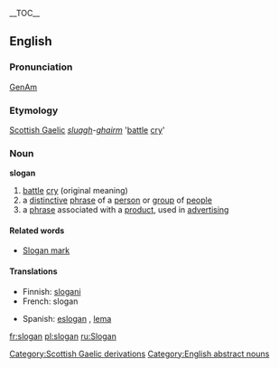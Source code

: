 {{wikipedia}}
__TOC__
==English==
===Pronunciation===
[[w:General American|GenAm]] {{IPA|[&#712;slog&#601;n]}}

===Etymology===
[[Scottish Gaelic]] ''[[sluagh]]-[[gairm|ghairm]]'' '[[battle]] [[cry]]'

===Noun===
'''slogan'''
# [[battle]] [[cry]] (original meaning)
# a [[distinctive]] [[phrase]] of a [[person]] or [[group]] of [[people]]
# a [[phrase]] associated with a [[product]], used in [[advertising]]

====Related words====
*[[Slogan mark]]

====Translations====
{{top}}
*Finnish: [[slogani]]
*French: slogan
{{mid}}
*Spanish: [[eslogan]] {{m}}, [[lema]] {{m}}
{{bottom}}

[[Category:Scottish Gaelic derivations]]
[[Category:English abstract nouns]]

[[fr:slogan]]
[[pl:slogan]]
[[ru:Slogan]]
